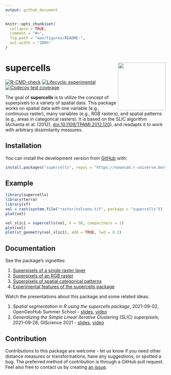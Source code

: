 ```yaml
---
output: github_document
---
```


<!-- README.md is generated from README.Rmd. Please edit that file -->

```r
knitr::opts_chunk$set(
  collapse = TRUE,
  comment = "#>",
  fig.path = "man/figures/README-",
  out.width = "100%"
)
```

# supercells <img src="man/figures/logo.png" align="right" width="150" />

  <!-- badges: start -->
  [![R-CMD-check](https://github.com/Nowosad/supercells/workflows/pkgdown/badge.svg)](https://github.com/Nowosad/supercells/actions)
  [![Lifecycle: experimental](https://img.shields.io/badge/lifecycle-experimental-orange.svg)](https://lifecycle.r-lib.org/articles/stages.html#experimental)
  [![Codecov test coverage](https://codecov.io/gh/Nowosad/supercells/branch/master/graph/badge.svg)](https://app.codecov.io/gh/Nowosad/supercells?branch=master)
  <!-- badges: end -->

The goal of **supercells** is to utilize the concept of superpixels to a variety of spatial data. 
This package works on spatial data with one variable (e.g., continuous raster), many variables (e.g., RGB rasters), and spatial patterns (e.g., areas in categorical rasters).
It is based on the SLIC algorithm (Achanta et al. (2012), <doi:10.1109/TPAMI.2012.120>), and readapts it to work with arbitrary dissimilarity measures. 

## Installation

<!-- You can install the released version of supercells from [CRAN](https://CRAN.R-project.org) with: -->

<!-- ``` r -->
<!-- install.packages("supercells") -->
<!-- ``` -->

You can install the development version from [GitHub](https://github.com/) with:

``` r
install.packages("supercells", repos = "https://nowosad.r-universe.dev")
```


<!-- ``` r -->
<!-- # install.packages("remotes") -->
<!-- remotes::install_github("Nowosad/supercells") -->
<!-- ``` -->

## Example

```r
library(supercells)
library(terra)
library(sf)
vol = rast(system.file("raster/volcano.tif", package = "supercells"))
plot(vol)
```

```r
vol_slic1 = supercells(vol, k = 50, compactness = 1)
plot(vol)
plot(st_geometry(vol_slic1), add = TRUE, lwd = 0.2)
```

## Documentation

See the package's vignettes:

1. [Superpixels of a single raster layer](https://jakubnowosad.com/supercells/articles/articles/one_var.html)
2. [Superpixels of an RGB raster](https://jakubnowosad.com/supercells/articles/articles/rgb_vars.html)
3. [Superpixels of spatial categorical patterns](https://jakubnowosad.com/supercells/articles/articles/motifels.html)
4. [Experimental features of the supercells package](https://jakubnowosad.com/supercells/articles/articles/experimental.html)

Watch the presentations about this package and some related ideas:

1. *Spatial segmentation in R using the supercells package*, 2021-09-02, OpenGeoHub Summer School - [slides](https://jakubnowosad.com/ogh2021/), [video](https://doi.org/10.5446/54880)
2. *Generalizing the Simple Linear Iterative Clustering (SLIC) superpixels*, 2021-09-28, GIScience 2021 - [slides](https://jakubnowosad.com/giscience-2021/), [video](https://www.youtube.com/watch?v=AlyEFkyKLUw&t=2018s)

## Contribution

Contributions to this package are welcome - let us know if you need other distance measures or transformations, have any suggestions, or spotted a bug. 
The preferred method of contribution is through a GitHub pull request. 
Feel also free to contact us by creating [an issue](https://github.com/nowosad/supercells/issues).
